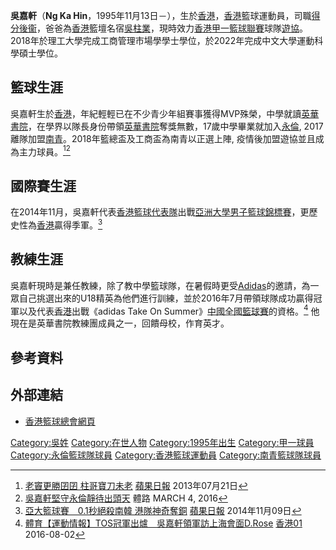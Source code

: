 {{Infobox basketball biography
| name         = 吳嘉軒 <br> Ng Ka Hin
| position     = [[得分後衞|得分後衞]]
| height_m     = 1.88
| weight_kg    = 78
| league       = [[香港男子甲一組籃球聯賽|香港甲一籃球聯賽]] 
| team         = [[遊協|遊協]]
| number       = 13
| nationality  = {{CHN-HKG}}
| birth_date   = {{Birth date and age|1995|11|13|mf=y}}
| birth_place  = [[香港|香港]]
| high_school  = [[英華書院|英華書院]]
| college      = [[香港理工大學|香港理工大學]]工商管理市場學學士 <br> [[香港中文大學|香港中文大學]]運動科學碩士
| career_start = 2013
| career_end   = 
| years1       = 2013–2016
| team1        = [[永倫籃球隊|永倫]]
| years2       = 2017–2019
| team2        = [[南青籃球隊|南青]]
| years3       = 2020-
| team3        = [[香港遊樂場協會籃球隊|遊協]]
| awards       = 
* [[亞洲大學運動總會|亞洲大學男子籃球錦標賽季軍]]（2014）
}}

'''吳嘉軒'''（'''Ng Ka Hin'''，1995年11月13日－），生於[[香港|香港]]，[[香港|香港]]籃球運動員，司職[[得分後衞|得分後衞]]，爸爸為[[香港|香港]]籃壇名宿[[吳柱業|吳柱業]]，現時效力[[香港男子甲一組籃球聯賽|香港甲一籃球聯賽]]球隊[[香港遊樂場協會籃球隊|遊協]]。2018年於理工大學完成工商管理市場學學士學位，於2022年完成中文大學運動科學碩士學位。

==籃球生涯==
吳嘉軒生於[[香港|香港]]，年紀輕輕已在不少青少年組賽事獲得MVP殊榮，中學就讀[[英華書院|英華書院]]，在學界以隊長身份帶領[[英華書院|英華書院]]奪獎無數，17歲中學畢業就加入[[永倫籃球隊|永倫]], 2017離隊加盟[[南青籃球隊|南青]]。2018年籃總盃及工商盃為南青以正選上陣, 疫情後加盟遊協並且成為主力球員。<ref>[http://hk.apple.nextmedia.com/sports/art/20130721/18342625 老竇更勝囝囝 柱哥寶刀未老] [[蘋果日報_(香港)|蘋果日報]] 2013年07月21日</ref><ref>[http://sportsroad.hk/archives/106632 吳嘉軒堅守永倫靜待出頭天] {{Wayback|url=http://sportsroad.hk/archives/106632 |date=20201023055957 }} 體路 MARCH 4, 2016</ref>

==國際賽生涯==
在2014年11月，吳嘉軒代表[[香港男子籃球代表隊|香港籃球代表隊]]出戰[[亞洲大學運動總會|亞洲大學男子籃球錦標賽]]，更歷史性為[[香港男子籃球代表隊|香港]]贏得季軍。<ref>[http://hk.apple.nextmedia.com/sports/art/20141109/18928800 亞大籃球賽　0.1秒絕殺南韓 港隊神奇奪銅] {{Wayback|url=http://hk.apple.nextmedia.com/sports/art/20141109/18928800 |date=20161114234607 }} [[蘋果日報|蘋果日報]] 2014年11月09日</ref>

==教練生涯==
吳嘉軒現時是兼任教練，除了教中學籃球隊，在暑假時更受[[Adidas|Adidas]]的邀請，為一眾自己挑選出來的U18精英為他們進行訓練，並於2016年7月帶領球隊成功贏得冠軍以及代表[[香港|香港]]出戰《adidas Take On Summer》[[全國男子籃球聯賽|中國全國籃球賽]]的資格。<ref>[https://www.hk01.com/%E9%AB%94%E8%82%B2/34944/-%E9%81%8B%E5%8B%95%E6%83%85%E5%A0%B1-TOS%E5%86%A0%E8%BB%8D%E5%87%BA%E7%88%90-%E5%90%B3%E5%98%89%E8%BB%92%E9%A0%98%E8%BB%8D%E8%A8%AA%E4%B8%8A%E6%B5%B7%E6%9C%83%E9%9D%A2D-Rose 體育【運動情報】TOS冠軍出爐　吳嘉軒領軍訪上海會面D.Rose] [[香港01|香港01]] 2016-08-02</ref> 他現在是英華書院教練團成員之一，回饋母校，作育英才。

==參考資料==
{{reflist}}

==外部連結==
*[http://www.basketball.org.hk/ 香港籃球總會網頁]{{Wayback|url=http://www.basketball.org.hk/ |date=20160630214738 }}

{{DEFAULTSORT:Ng Ka Hin}}
[[Category:吳姓|Category:吳姓]]
[[Category:在世人物|Category:在世人物]]
[[Category:1995年出生|Category:1995年出生]]
[[Category:甲一球員|Category:甲一球員]]
[[Category:永倫籃球隊球員|Category:永倫籃球隊球員]]
[[Category:香港籃球運動員|Category:香港籃球運動員]]
[[Category:南青籃球隊球員|Category:南青籃球隊球員]]